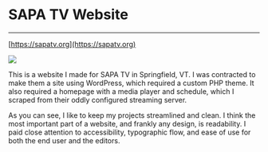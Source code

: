 
# SAPA TV Website
---
[https://sapatv.org](https://sapatv.org)

<Image src={sapa} />

This is a website I made for SAPA TV in Springfield,
VT. I was contracted to make them a site using WordPress,
which required a custom PHP theme. It also required a
homepage with a media player and schedule, which I scraped
from their oddly configured streaming server.

As you can see, I like to keep my projects streamlined and
clean. I think the most important part of a website, and
frankly any design, is readability. I paid close attention
to accessibility, typographic flow, and ease of use for both
the end user and the editors.
